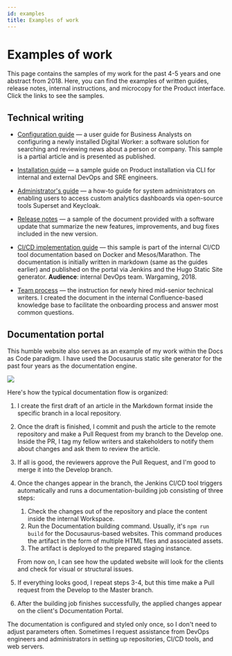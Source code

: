 ```yaml
---
id: examples
title: Examples of work
---
```


# Examples of work

This page contains the samples of my work for the past 4-5 years and one abstract from 2018. Here, you can find the examples of written guides, release notes, internal instructions, and microcopy for the Product interface. Click the links to see the samples.

## Technical writing

- [Configuration guide](/docs/examples/dw) — a user guide for Business Analysts on configuring a newly installed Digital Worker: a software solution for searching and reviewing news about a person or company. This sample is a partial article and is presented as published.

- [Installation guide](/docs/examples/install) — a sample guide on Product installation via CLI for internal and external DevOps and SRE engineers.

- [Administrator's guide](/docs/examples/access) — a how-to guide for system administrators on enabling users to access custom analytics dashboards via open-source tools Superset and Keycloak.

- [Release notes](/docs/examples/release-notes) — a sample of the document provided with a software update that summarize the new features, improvements, and bug fixes included in the new version.
- [CI/CD implementation guide](/img/samples/sample-3-instruction-2018.pdf) — this sample is part of the internal CI/CD tool documentation based on Docker and Mesos/Marathon. The documentation is initially written in markdown (same as the guides earlier) and published on the portal via Jenkins and the Hugo Static Site generator. **Audience**: internal DevOps team. Wargaming, 2018.
- [Team process](/img/samples/team-process_.pdf) — the instruction for newly hired mid-senior technical writers. I created the document in the internal Confluence-based knowledge base to facilitate the onboarding process and answer most common questions.

<!-- ## UX Writing

Microcopy for prototypes -->

## Documentation portal

This humble website also serves as an example of my work within the Docs as Code paradigm. I have used the Docusaurus static site generator for the past four years as the documentation engine.

![](/img/website.png)

Here's how the typical documentation flow is organized:

1. I create the first draft of an article in the Markdown format inside the specific branch in a local repository.
2. Once the draft is finished, I commit and push the article to the remote repository and make a Pull Request from my branch to the Develop one. Inside the PR, I tag my fellow writers and stakeholders to notify them about changes and ask them to review the article.
3. If all is good, the reviewers approve the Pull Request, and I'm good to merge it into the Develop branch.
4. Once the changes appear in the branch, the Jenkins CI/CD tool triggers automatically and runs a documentation-building job consisting of three steps:

    1. Check the changes out of the repository and place the content inside the internal Workspace.
    2. Run the Documentation building command. Usually, it's `npm run build` for the Docusaurus-based websites. This command produces the artifact in the form of multiple HTML files and associated assets.
    3. The artifact is deployed to the prepared staging instance.

    From now on, I can see how the updated website will look for the clients and check for visual or structural issues.

5. If everything looks good, I repeat steps 3-4, but this time make a Pull request from the Develop to the Master branch.
6. After the building job finishes successfully, the applied changes appear on the client's Documentation Portal.

The documentation is configured and styled only once, so I don't need to adjust parameters often. Sometimes I request assistance from DevOps engineers and administrators in setting up repositories, CI/CD tools, and web servers.

<!--
learning-oriented tutorials

goal-oriented how-to guides

understanding-oriented discussions

information-oriented reference material -->